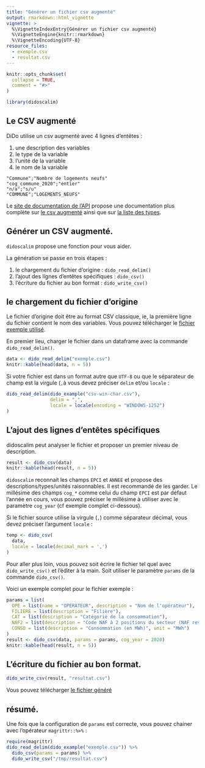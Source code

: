 ```yaml
---
title: "Générer un fichier csv augmenté"
output: rmarkdown::html_vignette
vignette: >
  %\VignetteIndexEntry{Générer un fichier csv augmenté}
  %\VignetteEngine{knitr::rmarkdown}
  %\VignetteEncoding{UTF-8}
resource_files:
  - exemple.csv
  - resultat.csv
---
```


```r
knitr::opts_chunk$set(
  collapse = TRUE,
  comment = "#>"
)
```

```r
library(didoscalim)
```

## Le CSV augmenté

DiDo utilise un csv augmenté avec 4 lignes d'entêtes :

1. une description des variables
2. le type de la variable
3. l'unité de la variable
4. le nom de la variable

```
"Commune";"Nombre de logements neufs"
"cog_commune_2020";"entier"
"n/a";"s/u"
"COMMUNE";"LOGEMENTS_NEUFS"
```

Le [site de documentation de
l'API](https://cgdd.gitlab-pages.din.developpement-durable.gouv.fr/sdsed-bun/dido/api/)
propose une documentation plus complète sur [le csv
augmenté](https://cgdd.gitlab-pages.din.developpement-durable.gouv.fr/sdsed-bun/dido/api/040-csvfile/)
ainsi que sur [la liste des
types](https://cgdd.gitlab-pages.din.developpement-durable.gouv.fr/sdsed-bun/dido/api/210-headers/).

## Générer un CSV augmenté.

`didoscalim` propose une fonction pour vous aider.

La génération se passe en trois étapes :

1. le chargement du fichier d'origine : `dido_read_delim()`
1. l'ajout des lignes d'entêtes spécifiques : `dido_csv()`
1. l'écriture du fichier au bon format : `dido_write_csv()`

## le chargement du fichier d'origine

Le fichier d'origine doit être au format CSV classique, ie, la première ligne du
fichier contient le nom des variables. Vous pouvez télécharger le [fichier
exemple utilisé](exemple.csv).

En premier lieu, charger le fichier dans un dataframe avec la commande `dido_read_delim()`.

```r
data <- dido_read_delim("exemple.csv")
knitr::kable(head(data, n = 5))
```

Si votre fichier est dans un format autre que `UTF-8` ou que le séparateur
de champ est la virgule (`,`à vous devez préciser `delim` et/ou `locale` :

```r
dido_read_delim(dido_example("csv-win-char.csv"),
                delim = ",",
                locale = locale(encoding = "WINDOWS-1252")
)
```

## L'ajout des lignes d'entêtes spécifiques

didoscalim peut analyser le fichier et proposer un premier niveau de description.

```r
result <- dido_csv(data)
knitr::kable(head(result, n = 5))
```

`didoscalim` reconnait les champs `EPCI` et `ANNEE` et propose des
descriptions/types/unités raisonnables. Il est recommandé de les garder. Le
millésime des champs `cog_*` comme celui du champ `EPCI` est par défaut l'année
en cours, vous pouvez préciser le millésime à utiliser avec le paramètre
`cog_year` (cf exemple complet ci-dessous).

Si le fichier source utilise la virgule (`,`) comme séparateur décimal, vous
devez préciser l'argument `locale` :

```r
temp <- dido_csv(
  data,
  locale = locale(decimal_mark = ',')
)
```

Pour aller plus loin, vous pouvez soit écrire le fichier tel quel avec
`dido_write_csv()` et l'éditer à la main. Soit utiliser le paramètre `params` de
la commande `dido_csv()`.

Voici un exemple complet pour le fichier exemple :

```r
params = list(
  OPE = list(name = "OPERATEUR", description = "Nom de l'opérateur"),
  FILIERE = list(description = "Filière"),
  CAT = list(description = "Catégorie de la consommation"),
  NAF2 = list(description = "Code NAF à 2 positions du secteur (NAF rev2 2008)", type = "naf_division"),
  CONSO = list(description = "Consommation (en MWh)", unit = "MWh")
)
result <- dido_csv(data, params = params, cog_year = 2020)
knitr::kable(head(result, n = 5))
```

## L'écriture du fichier au bon format.

```r
dido_write_csv(result, "resultat.csv")
```

Vous pouvez télécharger [le fichier généré](resultat.csv)

## résumé.

Une fois que la configuration de `params` est correcte, vous pouvez chainer avec
l'opérateur `magrittr::%>%` :

```r
require(magrittr)
dido_read_delim(dido_example("exemple.csv")) %>%
  dido_csv(params = params) %>%
  dido_write_csv("/tmp/resultat.csv")
```
